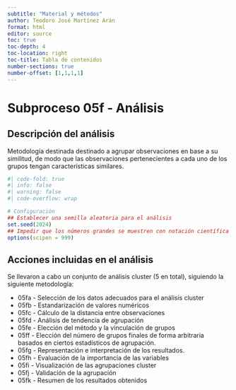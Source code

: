 ```yaml
---
subtitle: "Material y métodos"
author: Teodoro José Martínez Arán
format: html
editor: source
toc: true
toc-depth: 4
toc-location: right
toc-title: Tabla de contenidos
number-sections: true
number-offset: [1,1,1,1]
---
```


# Subproceso 05f - Análisis {.unnumbered}

## Descripción del análisis

Metodología destinada destinado a agrupar observaciones en base a su similitud, de modo que las observaciones pertenecientes a cada uno de los grupos tengan características similares.

```r
#| code-fold: true
#| info: false
#| warning: false
#| code-overflow: wrap

# Configuración
## Establecer una semilla aleatoria para el análisis
set.seed(2024)
## Impedir que los números grandes se muestren con notación científica
options(scipen = 999)
```

## Acciones incluidas en el análisis

Se llevaron a cabo un conjunto de análisis cluster (5 en total), siguiendo la siguiente metodología:

-   05fa - Selección de los datos adecuados para el análisis cluster
-   05fb - Estandarización de valores numéricos
-   05fc - Cálculo de la distancia entre observaciones
-   05fd - Análisis de tendencia de agrupación
-   05fe - Elección del método y la vinculación de grupos
-   05ff - Elección del número de grupos finales de forma arbitraria basados en ciertos estadísticos de agrupación.
-   05fg - Representación e interpretación de los resultados.
-   05fh - Evaluación de la importancia de las variables
-   05fi - Visualización de las agrupaciones cluster
-   05fj - Validación de la agrupación
-   05fk - Resumen de los resultados obtenidos
